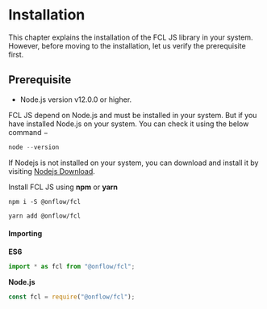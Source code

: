 # Installation

This chapter explains the installation of the FCL JS library in your system. However, before moving to the installation, let us verify the prerequisite first.

## Prerequisite
- Node.js version v12.0.0 or higher. 

FCL JS depend on Node.js and must be installed in your system. But if you have installed Node.js on your system. You can check it using the below command −

```javascript
node --version
```

If Nodejs is not installed on your system, you can download and install it by visiting [Nodejs Download](https://nodejs.org/en/download/). 


Install FCL JS using **npm** or **yarn**

```shell
npm i -S @onflow/fcl
```

```shell
yarn add @onflow/fcl
```
#### Importing

**ES6**
```js
import * as fcl from "@onflow/fcl";
```
**Node.js**
```js
const fcl = require("@onflow/fcl");
```
